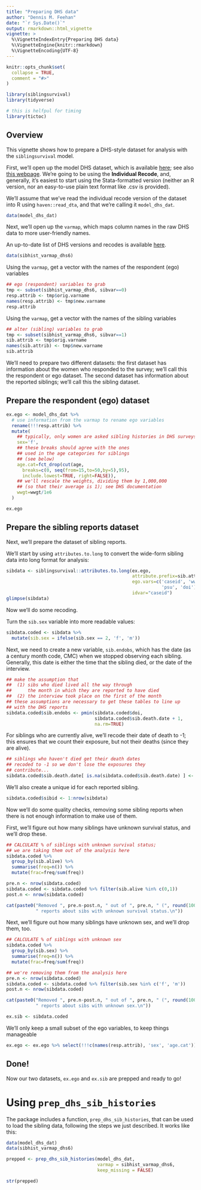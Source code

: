 ```yaml
---
title: "Preparing DHS data"
author: "Dennis M. Feehan"
date: "`r Sys.Date()`"
output: rmarkdown::html_vignette
vignette: >
  %\VignetteIndexEntry{Preparing DHS data}
  %\VignetteEngine{knitr::rmarkdown}
  %\VignetteEncoding{UTF-8}
---
```


```r
knitr::opts_chunk$set(
  collapse = TRUE,
  comment = "#>"
)
```



```r
library(siblingsurvival)
library(tidyverse)

# this is helfpul for timing
library(tictoc)
```

## Overview

This vignette shows how to prepare a DHS-style dataset for analysis with the
`siblingsurvival` model.

First, we'll open up the model DHS dataset, which is available
[here](https://dhsprogram.com/customcf/legacy/data/sample_download_dataset.cfm?Filename=ZZIR62DT.ZIP&Tp=1&Ctry_Code=zz&survey_id=0&doctype=dhs);
see also [this webpage](https://dhsprogram.com/data/Download-Model-Datasets.cfm).
We're going to be using the **Individual Recode**, and, generally, it's easiest to start
using the Stata-formatted version (neither an R version, nor an easy-to-use plain text format like .csv is provided).

We'll assume that we've read the individual recode version of the dataset into R using `haven::read_dta`,
and that we're calling it `model_dhs_dat`.

```r
data(model_dhs_dat)
```

Next, we'll open up the `varmap`, which maps column names in the raw DHS data to more
user-friendly names.

An up-to-date list of DHS versions and recodes is available [here](https://www.dhsprogram.com/publications/publication-dhsg4-dhs-questionnaires-and-manuals.cfm).

```r
data(sibhist_varmap_dhs6)
```

Using the `varmap`, get a vector with the names of the respondent (ego) variables

```r
## ego (respondent) variables to grab
tmp <- subset(sibhist_varmap_dhs6, sibvar==0)
resp.attrib <- tmp$orig.varname
names(resp.attrib) <- tmp$new.varname
resp.attrib
```

Using the `varmap`, get a vector with the names of the sibling variables

```r
## alter (sibling) variables to grab
tmp <- subset(sibhist_varmap_dhs6, sibvar==1)
sib.attrib <- tmp$orig.varname
names(sib.attrib) <- tmp$new.varname
sib.attrib
```

We'll need to prepare two different datasets: the first dataset has information about the women
who responded to the survey; we'll call this the respondent or ego dataset.
The second dataset has information about the reported siblings; we'll call this the sibling dataset.

## Prepare the respondent (ego) dataset

```r
ex.ego <- model_dhs_dat %>% 
  # use information from the varmap to rename ego variables
  rename(!!!resp.attrib) %>%
  mutate(
    ## typically, only women are asked sibling histories in DHS surveys
    sex='f',
    ## these breaks should agree with the ones
    ## used in the age categories for siblings
    ## (see below)
    age.cat=fct_drop(cut(age,
      breaks=c(0, seq(from=15,to=50,by=5),95),
      include.lowest=TRUE, right=FALSE)),
    ## we'll rescale the weights, dividing them by 1,000,000 
    ## (so that their average is 1); see DHS documentation
    wwgt=wwgt/1e6
  ) 

ex.ego
```

## Prepare the sibling reports dataset

Next, we'll prepare the dataset of sibling reports.

We'll start by using `attributes.to.long` to convert the wide-form sibling data into long format for analysis:

```r
sibdata <- siblingsurvival::attributes.to.long(ex.ego,
                                               attribute.prefix=sib.attrib,
                                               ego.vars=c('caseid', 'wwgt', 
                                                          'psu', 'doi'),
                                               idvar="caseid")
glimpse(sibdata)
```

Now we'll do some recoding.

Turn the `sib.sex` variable into more readable values:

```r
sibdata.coded <- sibdata %>%
  mutate(sib.sex = ifelse(sib.sex == 2, 'f', 'm'))
```

Next, we need to create a new variable, `sib.endobs`, which has the
date (as a century month code, CMC) when we stopped observing each sibling.
Generally, this date is either the time that the sibling died, or the date
of the interview.

```r
## make the assumption that
##  (1) sibs who died lived all the way through
##      the month in which they are reported to have died
##  (2) the interview took place on the first of the month
## these assumptions are necessary to get these tables to line up
## with the DHS reports
sibdata.coded$sib.endobs <- pmin(sibdata.coded$doi,
                                 sibdata.coded$sib.death.date + 1,
                                 na.rm=TRUE)
```

For siblings who are currently alive, we'll recode their date of death to -1;
this ensures that we count their exposure, but not their deaths (since they are alive).

```r
## siblings who haven't died get their death dates
## recoded to -1 so we don't lose the exposures they
## contribute...
sibdata.coded$sib.death.date[ is.na(sibdata.coded$sib.death.date) ] <- -1
```

We'll also create a unique id for each reported sibling.

```r
sibdata.coded$sibid <- 1:nrow(sibdata)
```

Now we'll do some quality checks, removing some sibling reports when there is not enough
information to make use of them.

First, we'll figure out how many siblings have unknown survival status, and we'll
drop these.

```r

## CALCULATE % of siblings with unknown survival status;
## we are taking them out of the analysis here
sibdata.coded %>% 
  group_by(sib.alive) %>% 
  summarise(freq=n()) %>% 
  mutate(frac=freq/sum(freq))

pre.n <- nrow(sibdata.coded)
sibdata.coded <- sibdata.coded %>% filter(sib.alive %in% c(0,1))
post.n <- nrow(sibdata.coded)

cat(paste0("Removed ", pre.n-post.n, " out of ", pre.n, " (", round(100*(pre.n-post.n)/pre.n,2), "%)",
           " reports about sibs with unknown survival status.\n"))
```

Next, we'll figure out how many siblings have unknown sex, and we'll drop them, too.

```r

## CALCULATE % of siblings with unknown sex
sibdata.coded %>% 
  group_by(sib.sex) %>% 
  summarise(freq=n()) %>% 
  mutate(frac=freq/sum(freq))

## we're removing them from the analysis here
pre.n <- nrow(sibdata.coded)
sibdata.coded <- sibdata.coded %>% filter(sib.sex %in% c('f', 'm'))
post.n <- nrow(sibdata.coded)

cat(paste0("Removed ", pre.n-post.n, " out of ", pre.n, " (", round(100*(pre.n-post.n)/pre.n,2), "%)",
           " reports about sibs with unknown sex.\n"))

ex.sib <- sibdata.coded
```

We'll only keep a small subset of the ego variables, to keep things manageable

```r
ex.ego <- ex.ego %>% select(!!!c(names(resp.attrib), 'sex', 'age.cat'))
```

## Done!

Now our two datasets, `ex.ego` and `ex.sib` are prepped and ready to go!

# Using `prep_dhs_sib_histories`

The package includes a function, `prep_dhs_sib_histories`, that can be used
to load the sibling data, following the steps we just described. It works like this:

```r
data(model_dhs_dat)
data(sibhist_varmap_dhs6)

prepped <- prep_dhs_sib_histories(model_dhs_dat,
                                  varmap = sibhist_varmap_dhs6,
                                  keep_missing = FALSE)

str(prepped)
```


